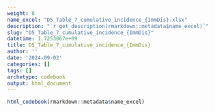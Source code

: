 ```yaml
---
weight: 8
name_excel: "D5_Table_7_cumulative_incidence_{ImmDis}.xlsx"
description: "`r get_description(rmarkdown::metadata$name_excel)`"
slug: "D5_Table_7_cumulative_incidence_{ImmDis}"
datetime: 1.7253067e+09
title: D5_Table_7_cumulative_incidence_{ImmDis}
author: ''
date: '2024-09-02'
categories: []
tags: []
archetype: codebook
output: html_document
---
```


```r
html_codebook(rmarkdown::metadata$name_excel)
```
